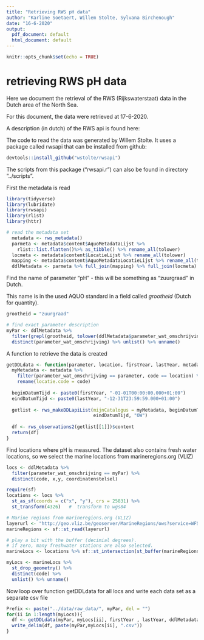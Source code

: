 ```yaml
---
title: "Retrieving RWS pH data"
author: "Karline Soetaert, Willem Stolte, Sylvana Birchenough"
date: "16-6-2020"
output:
  pdf_document: default
  html_document: default
---
```


```r
knitr::opts_chunk$set(echo = TRUE)
```

# retrieving RWS pH data

Here we document the retrieval of the RWS (Rijkswaterstaat) data in the Dutch area of the North Sea. 

For this document, the data were retrieved at 17-6-2020.

A description (in dutch) of the RWS api is found here:
\url{https://rahuls01.github.io/?json#introduction}

The code to read the data was generated by Willem Stolte. It uses a package called rwsapi that can be installed from github:

```r
devtools::install_github("wstolte/rwsapi")
```

The scripts from this package ("rwsapi.r") can also be found in directory "../scripts".

First the metadata is read

```r
library(tidyverse)
library(lubridate)
library(rwsapi)
library(rlist)
library(httr)

# read the metadata set
  metadata <- rws_metadata()
  parmeta <- metadata$content$AquoMetadataLijst %>% 
    rlist::list.flatten()%>% as_tibble() %>% rename_all(tolower)
  locmeta <- metadata$content$LocatieLijst %>% rename_all(tolower)
  mapping <- metadata$content$AquoMetadataLocatieLijst %>% rename_all(tolower)
  ddlMetadata <- parmeta %>% full_join(mapping) %>% full_join(locmeta)
```

Find the name of parameter "pH" - this will be something as "zuurgraad" in Dutch.

This name is in the used AQUO standard in a field called *grootheid* (Dutch for quantity).

```r

grootheid = "zuurgraad"

# find exact parameter description
myPar <- ddlMetadata %>%
  filter(grepl(grootheid, tolower(ddlMetadata$parameter_wat_omschrijving))) %>%
  distinct(parameter_wat_omschrijving) %>% unlist() %>% unname()
```

A function to retrieve the data is created

```r

getDDLdata <- function(parameter, location, firstYear, lastYear, metadata){
  myMetadata <- metadata %>%
    filter(parameter_wat_omschrijving == parameter, code == location) %>%
    rename(locatie.code = code)
  
  beginDatumTijd <- paste0(firstYear, "-01-01T00:00:00.000+01:00")
  eindDatumTijd <- paste0(lastYear, "-12-31T23:59:59.000+01:00")
  
  getlist <- rws_makeDDLapiList(mijnCatalogus = myMetadata, beginDatumTijd, 
                                eindDatumTijd, "OW")
  
  df <- rws_observations2(getlist[[1]])$content
  return(df)
}
```

Find locations where pH is measured. The dataset also contains fresh water locations, so we select the marine locations from marineregions.org (VLIZ)

```r
locs <- ddlMetadata %>% 
  filter(parameter_wat_omschrijving == myPar) %>%
  distinct(code, x,y, coordinatenstelsel)

require(sf)
locations <- locs %>%
  st_as_sf(coords = c("x", "y"), crs = 25831) %>%
  st_transform(4326)   #  transform to wgs84

# Marine regions from marineregions.org (VLIZ)
layerurl <- "http://geo.vliz.be/geoserver/MarineRegions/ows?service=WFS&version=1.0.0&request=GetFeature&typeName=MarineRegions:eez_iho_union_v2&outputFormat=application/json"
marineRegions <- sf::st_read(layerurl)

# play a bit with the buffer (decimial degrees). 
# if zero, many freshwater stations are also selected.
marineLocs <- locations %>% sf::st_intersection(st_buffer(marineRegions, -0.05))

myLocs <- marineLocs %>% 
  st_drop_geometry() %>%
  distinct(code) %>%
  unlist() %>% unname()
```

Now loop over function getDDLdata for all locs and write each data set as a separate csv file

```r
Prefix <- paste("../data/raw_data/", myPar, del = "")
for(ii in 1:length(myLocs)){
  df <- getDDLdata(myPar, myLocs[ii], firstYear , lastYear, ddlMetadata)
  write_delim(df, paste(myPar,myLocs[ii], ".csv"))
} 
```

